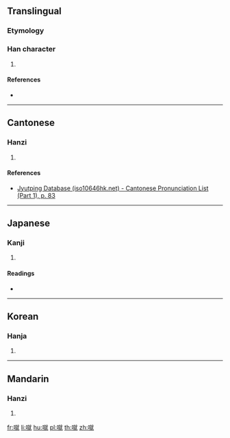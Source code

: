 {{character info/new}}
==Translingual==

===Etymology===
{{Han etyl}}

===Han character===
{{Han char|rn=30|rad=口|as=12|sn=15|four=63014|canj=RYFU|ids=⿰口就}}

# {{defn|Han|sort=口12}}

====References====
* {{Han ref|kx=0208.180|dkj=04298|dj=0431.130|hdz=10685.170|uh=5648|ud=22088|bh=E4F6|bd=58614}}

----

==Cantonese==

===Hanzi===
{{yue-hanzi|jyut=[[zuk1]]|y=juk1}}

# {{defn|lang=yue|sort=口12}}

====References====
* [http://www.iso10646hk.net/jp/document/download.jsp Jyutping Database (iso10646hk.net) - Cantonese Pronunciation List (Part 1), p. 83]

----

==Japanese==

===Kanji===
{{ja-kanji|grade=|rs=口12}}

# {{defn|lang=ja|sort=口12}}

====Readings====
* {{ja-readings|on=[[しゅく]] (shuku), [[そう]] (sō), [[こう]] (kō), [[ごう]] (gō)|kun=[[こえ]] (koe), [[くらう]] (kurau), [[やわらか]] (yawaraka)}}

----

==Korean==

===Hanja===
{{ko-hanja|hangeul=축|rv=chuk|mr=ch'uk}}

# {{defn|lang=ko|sort=口12}}

----

==Mandarin==

===Hanzi===
{{cmn-hanzi|pin=[[cù]] ([[cu4]])|wg=ts'u<sup>4</sup>}}

# {{defn|lang=cmn|sort=口12}}

[[fr:噈]]
[[li:噈]]
[[hu:噈]]
[[pl:噈]]
[[th:噈]]
[[zh:噈]]